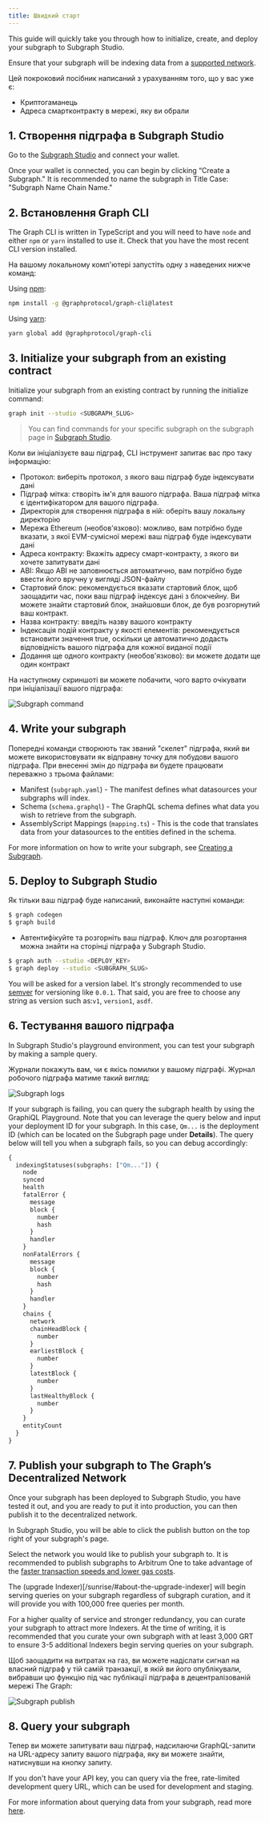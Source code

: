 ```yaml
---
title: Швидкий старт
---
```


This guide will quickly take you through how to initialize, create, and deploy your subgraph to Subgraph Studio.

Ensure that your subgraph will be indexing data from a [supported network](/developing/supported-networks).

Цей покроковий посібник написаний з урахуванням того, що у вас уже є:

- Криптогаманець
- Адреса смартконтракту в мережі, яку ви обрали

## 1. Створення підграфа в Subgraph Studio

Go to the [Subgraph Studio](https://thegraph.com/studio/) and connect your wallet.

Once your wallet is connected, you can begin by clicking “Create a Subgraph." It is recommended to name the subgraph in Title Case: "Subgraph Name Chain Name."

## 2. Встановлення Graph CLI

The Graph CLI is written in TypeScript and you will need to have `node` and either `npm` or `yarn` installed to use it. Check that you have the most recent CLI version installed.

На вашому локальному комп'ютері запустіть одну з наведених нижче команд:

Using [npm](https://www.npmjs.com/):

```sh
npm install -g @graphprotocol/graph-cli@latest
```

Using [yarn](https://yarnpkg.com/):

```sh
yarn global add @graphprotocol/graph-cli
```

## 3. Initialize your subgraph from an existing contract

Initialize your subgraph from an existing contract by running the initialize command:

```sh
graph init --studio <SUBGRAPH_SLUG>
```

> You can find commands for your specific subgraph on the subgraph page in [Subgraph Studio](https://thegraph.com/studio/).

Коли ви ініціалізуєте ваш підграф, CLI інструмент запитає вас про таку інформацію:

- Протокол: виберіть протокол, з якого ваш підграф буде індексувати дані
- Підграф мітка: створіть ім'я для вашого підграфа. Ваша підграф мітка є ідентифікатором для вашого підграфа.
- Директорія для створення підграфа в ній: оберіть вашу локальну директорію
- Мережа Ethereum (необов'язково): можливо, вам потрібно буде вказати, з якої EVM-сумісної мережі ваш підграф буде індексувати дані
- Адреса контракту: Вкажіть адресу смарт-контракту, з якого ви хочете запитувати дані
- ABI: Якщо ABI не заповнюється автоматично, вам потрібно буде ввести його вручну у вигляді JSON-файлу
- Стартовий блок: рекомендується вказати стартовий блок, щоб заощадити час, поки ваш підграф індексує дані з блокчейну. Ви можете знайти стартовий блок, знайшовши блок, де був розгорнутий ваш контракт.
- Назва контракту: введіть назву вашого контракту
- Індексація подій контракту у якості елементів: рекомендується встановити значення true, оскільки це автоматично додасть відповідність вашого підграфа для кожної виданої події
- Додання ще одного контракту (необов'язково): ви можете додати ще один контракт

На наступному скриншоті ви можете побачити, чого варто очікувати при ініціалізації вашого підграфа:

![Subgraph command](/img/subgraph-init-example.png)

## 4. Write your subgraph

Попередні команди створюють так званий "скелет" підграфа, який ви можете використовувати як відправну точку для побудови вашого підграфа. При внесенні змін до підграфа ви будете працювати переважно з трьома файлами:

- Manifest (`subgraph.yaml`) - The manifest defines what datasources your subgraphs will index.
- Schema (`schema.graphql`) - The GraphQL schema defines what data you wish to retrieve from the subgraph.
- AssemblyScript Mappings (`mapping.ts`) - This is the code that translates data from your datasources to the entities defined in the schema.

For more information on how to write your subgraph, see [Creating a Subgraph](/developing/creating-a-subgraph).

## 5. Deploy to Subgraph Studio

Як тільки ваш підграф буде написаний, виконайте наступні команди:

```sh
$ graph codegen
$ graph build
```

- Автентифікуйте та розгорніть ваш підграф. Ключ для розгортання можна знайти на сторінці підграфа у Subgraph Studio.

```sh
$ graph auth --studio <DEPLOY_KEY>
$ graph deploy --studio <SUBGRAPH_SLUG>
```

You will be asked for a version label. It's strongly recommended to use [semver](https://semver.org/) for versioning like `0.0.1`. That said, you are free to choose any string as version such as:`v1`, `version1`, `asdf`.

## 6. Тестування вашого підграфа

In Subgraph Studio's playground environment, you can test your subgraph by making a sample query.

Журнали покажуть вам, чи є якісь помилки у вашому підграфі. Журнал робочого підграфа матиме такий вигляд:

![Subgraph logs](/img/subgraph-logs-image.png)

If your subgraph is failing, you can query the subgraph health by using the GraphiQL Playground. Note that you can leverage the query below and input your deployment ID for your subgraph. In this case, `Qm...` is the deployment ID (which can be located on the Subgraph page under **Details**). The query below will tell you when a subgraph fails, so you can debug accordingly:

```graphql
{
  indexingStatuses(subgraphs: ["Qm..."]) {
    node
    synced
    health
    fatalError {
      message
      block {
        number
        hash
      }
      handler
    }
    nonFatalErrors {
      message
      block {
        number
        hash
      }
      handler
    }
    chains {
      network
      chainHeadBlock {
        number
      }
      earliestBlock {
        number
      }
      latestBlock {
        number
      }
      lastHealthyBlock {
        number
      }
    }
    entityCount
  }
}
```

## 7. Publish your subgraph to The Graph’s Decentralized Network

Once your subgraph has been deployed to Subgraph Studio, you have tested it out, and you are ready to put it into production, you can then publish it to the decentralized network.

In Subgraph Studio, you will be able to click the publish button on the top right of your subgraph's page.

Select the network you would like to publish your subgraph to. It is recommended to publish subgraphs to Arbitrum One to take advantage of the [faster transaction speeds and lower gas costs](/arbitrum/arbitrum-faq).

The (upgrade Indexer)[/sunrise/#about-the-upgrade-indexer] will begin serving queries on your subgraph regardless of subgraph curation, and it will provide you with 100,000 free queries per month.

For a higher quality of service and stronger redundancy, you can curate your subgraph to attract more Indexers. At the time of writing, it is recommended that you curate your own subgraph with at least 3,000 GRT to ensure 3-5 additional Indexers begin serving queries on your subgraph.

Щоб заощадити на витратах на газ, ви можете надіслати сигнал на власний підграф у тій самій транзакції, в якій ви його опублікували, вибравши цю функцію під час публікації підграфа в децентралізованій мережі The Graph:

![Subgraph publish](/img/publish-and-signal-tx.png)

## 8. Query your subgraph

Тепер ви можете запитувати ваш підграф, надсилаючи GraphQL-запити на URL-адресу запиту вашого підграфа, яку ви можете знайти, натиснувши на кнопку запиту.

If you don't have your API key, you can query via the free, rate-limited development query URL, which can be used for development and staging.

For more information about querying data from your subgraph, read more [here](/querying/querying-the-graph/).

